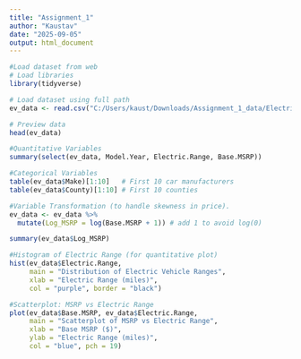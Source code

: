 ---
title: "Assignment_1"
author: "Kaustav"
date: "2025-09-05"
output: html_document
---

```{r}
#Load dataset from web
# Load libraries
library(tidyverse)

# Load dataset using full path
ev_data <- read.csv("C:/Users/kaust/Downloads/Assignment_1_data/Electric_Vehicle_Population_Data.csv")

# Preview data
head(ev_data)
```

```{r}
#Quantitative Variables
summary(select(ev_data, Model.Year, Electric.Range, Base.MSRP))
```

```{r}
#Categorical Variables
table(ev_data$Make)[1:10]   # First 10 car manufacturers
table(ev_data$County)[1:10] # First 10 counties
```

```{r}
#Variable Transformation (to handle skewness in price).
ev_data <- ev_data %>%
  mutate(Log_MSRP = log(Base.MSRP + 1)) # add 1 to avoid log(0)

summary(ev_data$Log_MSRP)
```


```{r}
#Histogram of Electric Range (for quantitative plot)
hist(ev_data$Electric.Range, 
     main = "Distribution of Electric Vehicle Ranges", 
     xlab = "Electric Range (miles)", 
     col = "purple", border = "black")
```



```{r}
#Scatterplot: MSRP vs Electric Range
plot(ev_data$Base.MSRP, ev_data$Electric.Range,
     main = "Scatterplot of MSRP vs Electric Range",
     xlab = "Base MSRP ($)",
     ylab = "Electric Range (miles)",
     col = "blue", pch = 19)
```


